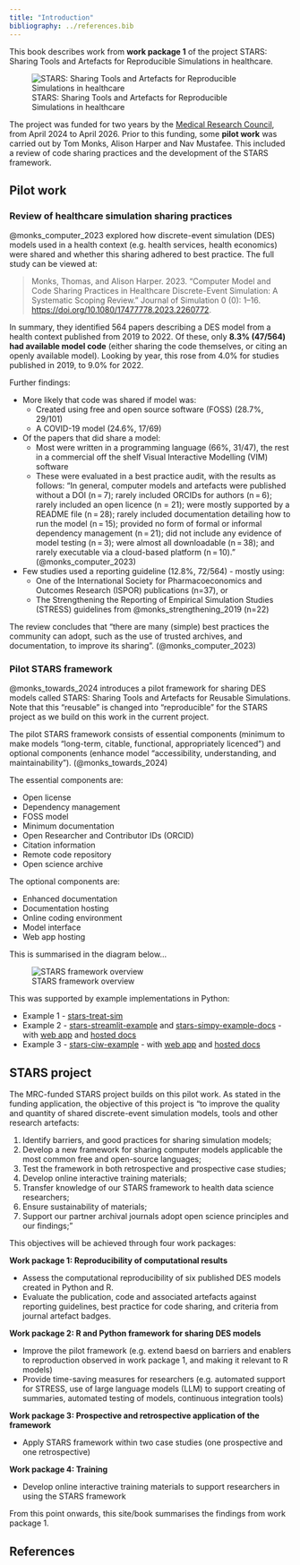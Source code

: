 ```yaml
---
title: "Introduction"
bibliography: ../references.bib
---
```


This book describes work from **work package 1** of the project STARS: Sharing Tools and Artefacts for Reproducible Simulations in healthcare.

![STARS: Sharing Tools and Artefacts for Reproducible Simulations in healthcare](../images/stars_banner.png)

The project was funded for two years by the [Medical Research Council](https://gtr.ukri.org/projects?ref=MR%2FZ503915%2F1), from April 2024 to April 2026. Prior to this funding, some **pilot work** was carried out by Tom Monks, Alison Harper and Nav Mustafee. This included a review of code sharing practices and the development of the STARS framework.

## Pilot work

### Review of healthcare simulation sharing practices

@monks_computer_2023 explored how discrete-event simulation (DES) models used in a health context (e.g. health services, health economics) were shared and whether this sharing adhered to best practice. The full study can be viewed at:

> Monks, Thomas, and Alison Harper. 2023. “Computer Model and Code Sharing Practices in Healthcare Discrete-Event Simulation: A Systematic Scoping Review.” Journal of Simulation 0 (0): 1–16. <https://doi.org/10.1080/17477778.2023.2260772>.

In summary, they identified 564 papers describing a DES model from a health context published from 2019 to 2022. Of these, only **8.3% (47/564) had available model code** (either sharing the code themselves, or citing an openly available model). Looking by year, this rose from 4.0% for studies published in 2019, to 9.0% for 2022.

Further findings:

* More likely that code was shared if model was:
    * Created using free and open source software (FOSS) (28.7%, 29/101)
    * A COVID-19 model (24.6%, 17/69)
* Of the papers that did share a model:
    * Most were written in a programming language (66%, 31/47), the rest in a commercial off the shelf Visual Interactive Modelling (VIM) software
    * These were evaluated in a best practice audit, with the results as follows: "In general, computer models and artefacts were published without a DOI (n = 7); rarely included ORCIDs for authors (n = 6); rarely included an open licence (n = 21); were mostly supported by a README file (n = 28); rarely included documentation detailing how to run the model (n = 15); provided no form of formal or informal dependency management (n = 21); did not include any evidence of model testing (n = 3); were almost all downloadable (n = 38); and rarely executable via a cloud-based platform (n = 10)." (@monks_computer_2023)
* Few studies used a reporting guideline (12.8%, 72/564) - mostly using:
    * One of the International Society for Pharmacoeconomics and Outcomes Research (ISPOR) publications (n=37), or
    * The Strengthening the Reporting of Empirical Simulation Studies (STRESS) guidelines from @monks_strengthening_2019 (n=22)

The review concludes that "there are many (simple) best practices the community can adopt, such as the use of trusted archives, and documentation, to improve its sharing". (@monks_computer_2023)

### Pilot STARS framework

@monks_towards_2024 introduces a pilot framework for sharing DES models called STARS: Sharing Tools and Artefacts for Reusable Simulations. Note that this "reusable" is changed into "reproducible" for the STARS project as we build on this work in the current project.

The pilot STARS framework consists of essential components (minimum to make models "long-term, citable, functional, appropriately licenced") and optional components (enhance model "accessibility, understanding, and maintainability"). (@monks_towards_2024)

The essential components are:

* Open license
* Dependency management
* FOSS model
* Minimum documentation
* Open Researcher and Contributor IDs (ORCID)
* Citation information
* Remote code repository
* Open science archive

The optional components are:

* Enhanced documentation
* Documentation hosting
* Online coding environment
* Model interface
* Web app hosting

This is summarised in the diagram below...

![STARS framework overview](../images/stars_framework_overview.png){.lightbox}

This was supported by example implementations in Python:

* Example 1 - [stars-treat-sim](https://github.com/pythonhealthdatascience/stars-treat-sim)
* Example 2 - [stars-streamlit-example](https://github.com/pythonhealthdatascience/stars-streamlit-example) and [stars-simpy-example-docs](https://github.com/pythonhealthdatascience/stars-simpy-example-docs) - with [web app](https://stars-simpy-example.streamlit.app/) and [hosted docs](https://pythonhealthdatascience.github.io/stars-simpy-example-docs)
* Example 3 - [stars-ciw-example](https://github.com/pythonhealthdatascience/stars-ciw-example) - with [web app](https://pythonhealthdatascience.shinyapps.io/stars-ciw-examplar) and [hosted docs](https://pythonhealthdatascience.github.io/stars-ciw-example)

## STARS project

The MRC-funded STARS project builds on this pilot work. As stated in the funding application, the objective of this project is "to improve the quality and quantity of shared discrete-event
simulation models, tools and other research artefacts:

1. Identify barriers, and good practices for sharing simulation models;
2. Develop a new framework for sharing computer models applicable the most common free and open-source languages;
3. Test the framework in both retrospective and prospective case studies;
4. Develop online interactive training materials;
5. Transfer knowledge of our STARS framework to health data science researchers;
6. Ensure sustainability of materials;
7. Support our partner archival journals adopt open science principles and our findings;"

This objectives will be achieved through four work packages:

**Work package 1: Reproducibility of computational results**

* Assess the computational reproducibility of six published DES models created in Python and R.
* Evaluate the publication, code and associated artefacts against reporting guidelines, best practice for code sharing, and criteria from journal artefact badges.

**Work package 2: R and Python framework for sharing DES models**

* Improve the pilot framework (e.g. extend baesd on barriers and enablers to reproduction observed in work package 1, and making it relevant to R models)
* Provide time-saving measures for researchers (e.g. automated support for STRESS, use of large language models (LLM) to support creating of summaries, automated testing of models, continuous integration tools)

**Work package 3: Prospective and retrospective application of the framework**

* Apply STARS framework within two case studies (one prospective and one retrospective)

**Work package 4: Training**

* Develop online interactive training materials to support researchers in using the STARS framework

From this point onwards, this site/book summarises the findings from work package 1.

## References
